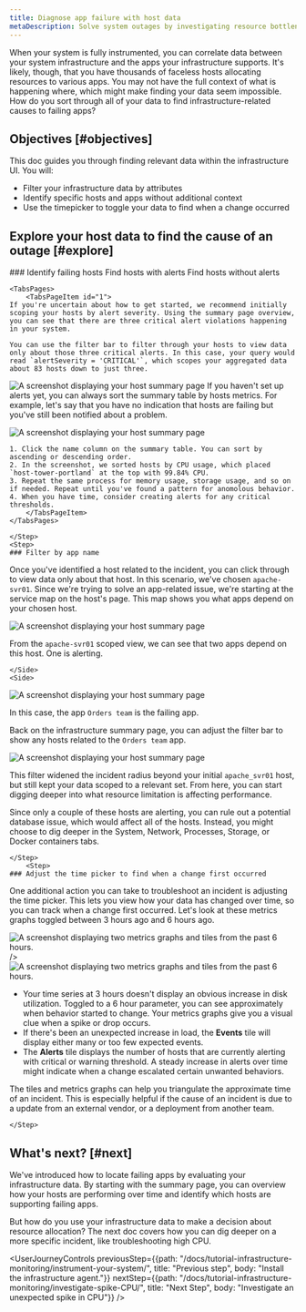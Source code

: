 ```yaml
---
title: Diagnose app failure with host data
metaDescription: Solve system outages by investigating resource bottlenecks across your system infrastructure. 
---
```











When your system is fully instrumented, you can correlate data between your system infrastructure and the apps your infrastructure supports. It's likely, though, that you have thousands of faceless hosts allocating resources to various apps. You may not have the full context of what is happening where, which might make finding your data seem impossible. How do you sort through all of your data to find infrastructure-related causes to failing apps?

## Objectives [#objectives]

This doc guides you through finding relevant data within the infrastructure UI. You will:

* Filter your infrastructure data by attributes
* Identify specific hosts and apps without additional context
* Use the timepicker to toggle your data to find when a change occurred 

## Explore your host data to find the cause of an outage [#explore]

<Steps>
    <Step>
    ### Identify failing hosts

<Tabs>
	<TabsBar>
        <TabsBarItem id="1">
            Find hosts with alerts
        </TabsBarItem>
        <TabsBarItem id="2">
            Find hosts without alerts
        </TabsBarItem>
    </TabsBar>

    <TabsPages>
        <TabsPageItem id="1">
    If you're uncertain about how to get started, we recommend initially scoping your hosts by alert severity. Using the summary page overview, you can see that there are three critical alert violations happening in your system.

    You can use the filter bar to filter through your hosts to view data only about those three critical alerts. In this case, your query would read `alertSeverity = 'CRITICAL'`, which scopes your aggregated data about 83 hosts down to just three. 

<img
    title="Your host summary page when you go to Infrastructure"
    alt="A screenshot displaying your host summary page"
    src={alertSummaryPage}
/> 
        </TabsPageItem>
        <TabsPageItem id="2">
If you haven't set up alerts yet, you can always sort the summary table by hosts metrics. For example, let's say that you have no indication that hosts are failing but you've still been notified about a problem. 

<img
    title="Your host summary page when you go to Infrastructure"
    alt="A screenshot displaying your host summary page"
    src={tableSummaryPage}
/> 
    
    1. Click the name column on the summary table. You can sort by ascending or descending order. 
    2. In the screenshot, we sorted hosts by CPU usage, which placed  `host-tower-portland` at the top with 99.84% CPU. 
    3. Repeat the same process for memory usage, storage usage, and so on if needed. Repeat until you've found a pattern for anomolous behavior.
    4. When you have time, consider creating alerts for any critical thresholds. 
        </TabsPageItem>
    </TabsPages>
</Tabs>
    
    </Step>
    <Step>
    ### Filter by app name

Once you've identified a host related to the incident, you can click through to view data only about that host. In this scenario, we've chosen `apache-svr01`. Since we're trying to solve an app-related issue, we're starting at the service map on the host's page. This map shows you what apps depend on your chosen host.

<SideBySide>
    <Side>
<img
    title="Your host summary page when you go to Infrastructure"
    alt="A screenshot displaying your host summary page"
    src={serviceMapHosts}
/> 

From the `apache-svr01` scoped view, we can see that two apps depend on this host. One is alerting.

    </Side>
    <Side>
<img
    title="Your host summary page when you go to Infrastructure"
    alt="A screenshot displaying your host summary page"
    src={findApp}
/>

In this case, the app `Orders team` is the failing app.  
</Side>
</SideBySide>

Back on the infrastructure summary page, you can adjust the filter bar to show any hosts related to the `Orders team` app. 

<img
    title="Your host summary page when you go to Infrastructure"
    alt="A screenshot displaying your host summary page"
    src={filterApp}
/>

This filter widened the incident radius beyond your initial `apache_svr01` host, but still kept your data scoped to a relevant set. From here, you can start digging deeper into what resource limitation is affecting performance. 

Since only a couple of these hosts are alerting, you can rule out a potential database issue, which would affect all of the hosts. Instead, you might choose to dig deeper in the System, Network, Processes, Storage, or Docker containers tabs. 

    </Step>
        <Step>
    ### Adjust the time picker to find when a change first occurred

One additional action you can take to troubleshoot an incident is adjusting the time picker. This lets you view how your data has changed over time, so you can track when a change first occurred. Let's look at these metrics graphs toggled between 3 hours ago and 6 hours ago.

<SideBySide>
    <Side>
<img
    title="Tiles and graphs set to a 3 hour time parameter"
    alt="A screenshot displaying two metrics graphs and tiles from the past 6 hours."
    src={metrics1}

/>    </Side>
    <Side>
<img
    title="Tiles and graphs set to a 6 hour time parameter"
    alt="A screenshot displaying two metrics graphs and tiles from the past 6 hours."
    src={metrics2}
/>    
</Side>
</SideBySide>

* Your time series at 3 hours doesn't display an obvious increase in disk utilization. Toggled to a 6 hour parameter, you can see approximately when behavior started to change. Your metrics graphs give you a visual clue when a spike or drop occurs. 
* If there's been an unexpected increase in load, the **Events** tile will display either many or too few expected events. 
* The **Alerts** tile displays the number of hosts that are currently alerting with critical or warning threshold. A steady increase in alerts over time might indicate when a change escalated certain unwanted behaviors.

The tiles and metrics graphs can help you triangulate the approximate time of an incident. This is especially helpful if the cause of an incident is due to a update from an external vendor, or a deployment from another team.

    </Step>
</Steps>

## What's next? [#next]

We've introduced how to locate failing apps by evaluating your infrastructure data. By starting with the summary page, you can overview how your hosts are performing over time and identify which hosts are supporting failing apps. 

But how do you use your infrastructure data to make a decision about resource allocation? The next doc covers how you can dig deeper on a more specific incident, like troubleshooting high CPU. 

<UserJourneyControls
    previousStep={{path: "/docs/tutorial-infrastructure-monitoring/instrument-your-system/", title: "Previous step", body: "Install the infrastructure agent."}}
    nextStep={{path: "/docs/tutorial-infrastructure-monitoring/investigate-spike-CPU/", title: "Next Step", body: "Investigate an unexpected spike in CPU"}}
/>